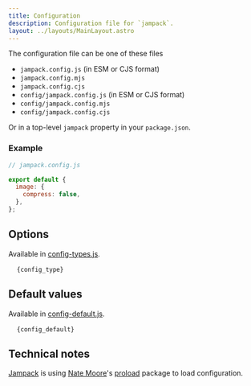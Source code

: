 ```yaml
---
title: Configuration
description: Configuration file for `jampack`.
layout: ../layouts/MainLayout.astro
---
```



The configuration file can be one of these files

- `jampack.config.js` (in ESM or CJS format)
- `jampack.config.mjs`
- `jampack.config.cjs`
- `config/jampack.config.js` (in ESM or CJS format)
- `config/jampack.config.mjs`
- `config/jampack.config.cjs`

Or in a top-level `jampack` property in your `package.json`.

### Example

```js
// jampack.config.js

export default {
  image: {
    compress: false,
  },
};
```

## Options

Available in [config-types.js](https://github.com/divriots/jampack/blob/main/src/config-types.ts).

<pre class="astro-code">
  <code>{config_type}</code>
</pre>

## Default values

Available in [config-default.js](https://github.com/divriots/jampack/blob/main/src/config-default.ts).

<pre class="astro-code">
  <code>{config_default}</code>
</pre>

## Technical notes

[Jampack](/) is using [Nate Moore](https://github.com/natemoo-re)'s [proload](https://github.com/natemoo-re/proload) package to load configuration.
